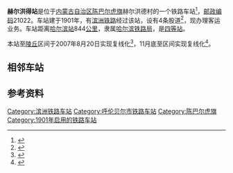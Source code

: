 {{noteTA
|1=zh-cn:始发车次; zh-hk:列車班次;
|2=zh-cn:车次; zh-hk:班次;
}}
{{Infobox China railway station 
|车站名称 = 赫尔洪得站
|车站名称拼音 = 
|其他名称= 赫尔洪德站、哈日干图站、哈尔干图站<br>{{lang|ru|Хорхонтэ}}<ref>{{cite book|author=Мелихов Г.В.|title= Мелихов Г.В. Белый Харбин: Середина 1920-х.|url=https://www.rp-net.ru/book/publications/melihov/Melihov-Belyy_Harbin.pdf|publisher=Русский путь|year=2003}}</ref>
|车站代码 = 57836<ref>{{cite book|title=中华人民共和国铁路车站代码（GB/T 10302-2010）|publisher=中国标准出版社|year=2010|isbn=155066140495|ignore-isbn-error=true|pages=14}}</ref>
|电报码 = HDX
|拼音码 = HED
|车站位置 = [[内蒙古自治区|内蒙古自治区]][[陈巴尔虎旗|陈巴尔虎旗]][[呼和诺尔镇|呼和诺尔镇]]哈日干图嘎查（赫尔洪德村）
|归属 = [[哈尔滨铁路局|哈尔滨铁路局]]海拉尔车务段
|车站等级 = [[四等站_(中铁)|四等站]]
|线路 = [[滨洲铁路|滨洲铁路]]
}}
'''赫尔洪得站'''是位于[[内蒙古自治区|内蒙古自治区]][[陈巴尔虎旗|陈巴尔虎旗]]赫尔洪德村的一个铁路车站<ref>{{Cite news|title=呼和诺尔镇基本情况|url=http://gl.cbehdj.gov.cn/Item/Show.asp?id=7924&m=1|publisher=呼和诺尔镇党建网|date=2018-04-28}}</ref>，[[邮政编码|邮政编码]]21022。车站建于1901年，有[[滨洲铁路|滨洲铁路]]经过该站，设有4条股道<ref>{{cite book|author=陈巴尔虎旗史志编纂委员会|title=陈巴尔虎旗志 >> 卷十三 交通 >> 第二章 铁路运输 >>第一节 线路|url=http://116.113.96.251:8080/Search/SearchContent.aspx?RootId=20130717143952869&BookId=20150923142332873|publisher=内蒙古文化出版社|year=1998|isbn=7-80506-688-4|via=内蒙古区情网}}</ref>，现办理客运业务。车站距离[[哈尔滨站|哈尔滨站]]844[[公里|公里]]，隶属[[哈尔滨铁路局|哈尔滨铁路局]]，是[[四等站_(中铁)|四等站]]。

本站至[[陵丘乘降所|陵丘]]区间于2007年8月20日实现复线化<ref>{{cite news|title=海满复线陵丘—赫尔洪德段封锁施工提前完成|url=http://rail.ally.net.cn/html/2007/jiaodianpinglun_0822/1319.html|publisher=世界轨道交通资讯网|date=2007-08-22}}</ref>，11月底至{{站|嵯岗}}区间实现复线化<ref>{{cite news|title=滨洲铁路海满复线部分路段11月底将开通|url=http://news.sina.com.cn/c/2006-11-16/120410519037s.shtml|work=中国广播网|publisher=新浪网|date=2006-11-16}}</ref>。

==相邻车站==
{{start rail box}}
{{s-inop|[[完工站|完工站]]<br><small>经[[都伦乘降所|都伦]]、[[陵丘乘降所|陵丘]]乘降所</small>|{{站|哈尔滨}}方向}}
{{s-line|[[滨洲铁路|滨洲铁路]]<br>← 32km 赫尔洪得站 30km →}}
{{s-inop|[[嵯岗站|嵯岗站]]<br><small>经[[豪门乘降所|豪门]]、[[皇德乘降所|皇德]]乘降所</small>|{{站|满洲里}}方向}}
{{end box}}

==参考资料==
{{Reflist}}

{{滨洲铁路}}
{{铁路车站小作品}}
{{内蒙古小作品}}

[[Category:滨洲铁路车站|Category:滨洲铁路车站]]
[[Category:呼伦贝尔市铁路车站|Category:呼伦贝尔市铁路车站]]
[[Category:陈巴尔虎旗|Category:陈巴尔虎旗]]
[[Category:1901年启用的铁路车站|Category:1901年启用的铁路车站]]